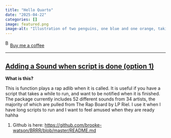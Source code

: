 ```yaml
---
title: "Hello Quarto"
date: "2025-04-22"
categories: []
image: featured.png
image-alt: "Illustration of two penguins, one blue and one orange, taking a selfie with a selfie stick. The moon in the background looks like the Quarto logo."
---
```



<link href="https://fonts.googleapis.com/css?family=Cookie" rel="stylesheet"><a class="bmc-button" target="_blank" href="https://www.buymeacoffee.com/JoscelinRocha">![Buy me a coffee](https://cdn.buymeacoffee.com/buttons/bmc-new-btn-logo.svg){alt="Buy me a coffee" width="15" height="21"}Buy me a coffee</a>

------------------------------------------------------------------------


## [Adding a Sound when script is done (option 1)](https://github.com/brooke-watson/BRRR/blob/master/README.md)

**What is this?**

This is function plays a rap adlib when it is called.
It is useful if you have a script that takes a while to run, and want to be notified when it is finished.
The package currently includes 52 different sounds from 34 artists, the majority of which are pulled from The Rap Board by LP Riel.
I use it when I have long scripts to run and I want to feel amused when they are ready hahha

1.  Github is here: <https://github.com/brooke-watson/BRRR/blob/master/README.md>